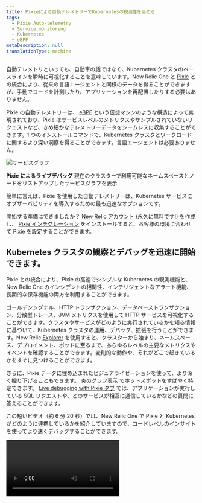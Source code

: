 ```yaml
---
title: Pixieによる自動テレメトリーでKubernetesの観測性を高める
tags:
  - Pixie Auto-telemetry
  - Service monitoring
  - Kubernetes
  - eBPF
metaDescription: null
translationType: machine
---
```


自動テレメトリといっても、自動車の話ではなく、Kubernetes クラスタのベースラインを瞬時に可視化することを意味しています。New Relic One と [Pixie](https://pixielabs.ai/) との統合により、従来の言語エージェントと同様のデータを得ることができますが、手動でコードを計測したり、アプリケーションを再配置したりする必要はありません。

Pixie の自動テレメトリーは、 [eBPF](https://ebpf.io/) という仮想マシンのような構造によって実現されており、Pixie はサービスレベルのメトリクスやサンプルされていないリクエストなど、きめ細かなテレメトリーデータをシームレスに収集することができます。1 つのインストールコマンドで、Kubernetes クラスタとワークロードに関するより深い洞察を得ることができます。言語エージェントは必要ありません。

![サービスグラフ](src/images/service-graph.png 'ライブデバッガでのサービスグラフ') <figcaption>**Pixie によるライブデバッグ** 現在のクラスターで利用可能なネームスペースとノードをリストアップしたサービスグラフを表示</figcaption>

簡単に言えば、Pixie を使用した自動テレメトリーは、Kubernetes サービスにオブザーバビリティを導入するための最も迅速なオプションです。

開始する準備はできましたか？ [New Relic アカウント](https://newrelic.com/signup) (永久に無料です!) を作成し、 [Pixie インテグレーション](/docs/kubernetes-pixie/auto-telemetry-pixie/install-auto-telemetry-pixie/) をインストールすると、お客様の環境に合わせて Pixie を設定することができます。

## Kubernetes クラスタの観察とデバッグを迅速に開始できます。

Pixie との統合により、Pixie の高速でシンプルな Kubernetes の観測機能と、New Relic One のインシデントの相関性、インテリジェントなアラート機能、長期的な保存機能の両方を利用することができます。

ゴールデンシグナル、HTTP トランザクション、データベーストランザクション、分散型トレース、JVM メトリクスを使用して HTTP サービスを可視化することができます。クラスタやサービスがどのように実行されているかを知る情報に基づいて、Kubernetes クラスタの運用、デバッグ、拡張を行うことができます。New Relic [Explorer](/docs/new-relic-one/use-new-relic-one/core-concepts/new-relic-explorer-view-performance-across-apps-services-hosts/) を使用すると、クラスターから始まり、ネームスペース、デプロイメント、ポッドに至るまで、あらゆるレベルの主要なメトリクスやイベントを確認することができます。変則的な動作や、それがどこで起きているかをすぐに見つけることができます。

さらに、Pixie データに埋め込まれたビジュアライゼーションを使って、より深く掘り下げることもできます。 [炎のグラフ表示](#flamegraph) でホットスポットをすばやく特定できます。 [Live debugging with Pixie タブ](#live-debugging) では、アプリケーションが実行している SQL リクエストや、どのサービスが相互に通信しているかなどの質問に答えることができます。

この短いビデオ（約 6 分 20 秒）では、New Relic One で Pixie と Kubernetes がどのように連携しているかを紹介していますので、コードレベルのインサイトを使ってより速くデバッグすることができます。

<Video id="QO7vz0jQEUI" type="youtube" />

<Callout variant="important">
  Auto-Telemetry with Pixie は、New Relic One とは別のプラットフォームである
  [Community Cloud with Pixie](http://pixielabs.ai/) を利用しています。Community
  Cloud with Pixie の使用には、別途
  [の利用規約が適用されます。](https://pixielabs.ai/terms) 。
</Callout>

## クラスターの探索

New Relic の **Live debugging with Pixie** Kubernetes クラスタのエリアから Pixie UI にアクセスします。クラスターエクスプローラーでは、CPU、メモリー、ストレージなど、クラスター内のノードの概要と、各ポッドのステータス (**healthy** 、 **warning** 、または **critical**) をすばやく確認できます。また、各コンテナで実行されているサービス、そのレイテンシー、スループット、エラーレートなども確認できます。

クラスタエクスプローラの使用方法の詳細については、 [Navigate the Kubernetes cluster explorer](/docs/integrations/kubernetes-integration/understand-use-data/kubernetes-cluster-explorer/) を参照してください。別の Pixie ログインを作成していないと、Pixie UI に直接ログインできないことに注意してください。

<Callout variant="tip">
  コンテナが廃棄された後、最大4時間までリストアップされる可能性があります。
</Callout>

New Relic One で Pixie のデータを照会し、一目でわかるモニタリング用のダッシュボードを作成することができます。詳細については、 [データ モデルに関するドキュメントとサンプル クエリ](/docs/integrations/kubernetes-integration/understand-use-data/auto-telemetry-pixie-data-model) を参照してください。

## フレイムグラフで使用量の急増を調査 [#flamegraph]

![ピクシーフレームグラフ](src/images/flamegraph.png 'ピクシーフレームグラフ')

アプリケーションが何を行っているかをすばやく確認できれば、デバッグ作業が格段に楽になります。Pixie のフレイムグラフ表示では、インスツルメンテーション、再デプロイメント、および再コンパイルは必要ありません。これは、Go、C+、Rust などのコンパイル済みの言語で動作します。また、フレイムグラフを見れば、アプリケーションがどの機能に時間を費やしているか、どこにホットスポットがあるかが一目瞭然です。

フレームグラフは、ディスク使用量や CPU 使用率などの階層的なリソース使用に特に役立ちます。フレームグラフの読み方の詳細については、 [Pixie flame graph docs](https://docs.pixielabs.ai/tutorials/profiler#reading-the-flamegraph) を参照してください。

## デバッグライブ [#live-debugging]

**Live debugging with Pixie** タブでは、PxL スクリプト（Pixie の PxL 言語で記述されたスクリプト）を実行して、eBPF を通じてキャプチャされたライブデータを表示します。 **script** ドロップダウンを選択して、タブで実行するスクリプトを選択します。(最良の結果を得るためには、タイムピッカーで最近の時間範囲を選択してください)。

スクリプトを使えば、デバッグが可能になります。

- 複数のフォーマットのトラフィック。HTTP および HTTP（暗号化を含む）、DNS、Postgres、MySQL、Cassandra、Redis（現在ベータ版で SQL と HTTP をサポート）。詳細はこちら： [Request tracing tutorial](https://docs.px.dev/tutorials/pixie-101/request-tracing/).
- データベースのリクエストパフォーマンス。詳細はこちら： [Database Query Profiling tutorial](https://docs.px.dev/tutorials/pixie-101/database-query-profiling/).
- サービスマップでは、どのサービスが相互に通信しているかを知ることができます。詳細はこちら： [Service Performance tutorial](https://docs.px.dev/tutorials/pixie-101/service-performance/).
- ネットワークトラフィックマップで、どのノードがお互いに話しているかを知ることができます。詳細はこちら： [Network Monitoring tutorial](https://docs.px.dev/tutorials/pixie-101/network-monitoring/).
- Node と Pod のリソース使用量を監視する。詳細はこちら： [Infra Health チュートリアル](https://docs.px.dev/tutorials/pixie-101/infra-health/).
